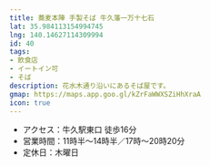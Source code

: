 ```yaml
---
title: 蕎麦本陣 手製そば 牛久藩一万十七石
lat: 35.984113154994745
lng: 140.14627114309994
id: 40
tags:
- 飲食店
- イートイン可
- そば
description: 花水木通り沿いにあるそば屋です。
gmap: https://maps.app.goo.gl/kZrFaWWXSZiHhXraA
icon: true
---
```


<LinkedImage
  basename="nato_blooming/sobahonjin-overview"
/>

- アクセス：牛久駅東口 徒歩16分
- 営業時間：11時半～14時半／17時～20時20分
- 定休日：木曜日

<LinkedImage
  basename="nato_blooming/sobahonjin-mneu"
/>

<LinkedImage
  basename="hamyu044/sobahonjin-menu"
/>


